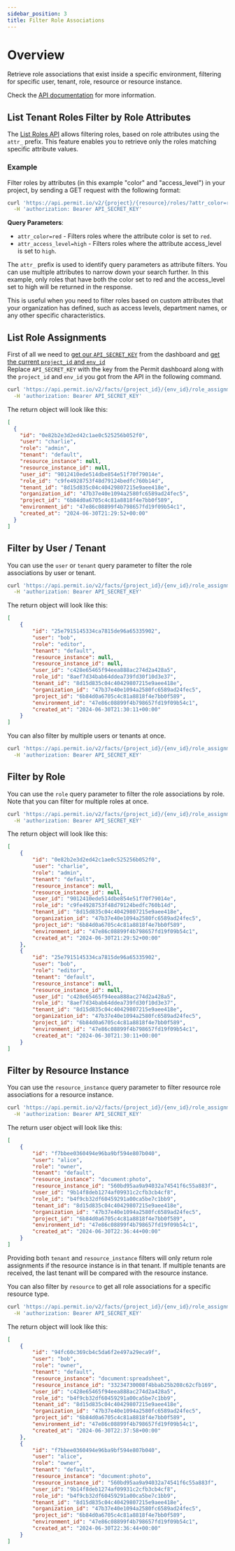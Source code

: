```yaml
---
sidebar_position: 3
title: Filter Role Associations
---
```


# Overview

Retrieve role associations that exist inside a specific environment, filtering for specific user, tenant, role, resource or resource instance.

Check the [API documentation](https://api.permit.io/v2/redoc#tag/Role-Assignments/operation/list_role_assignments) for more information.

## List Tenant Roles Filter by Role Attributes

The [List Roles API](https://api.permit.io/v2/redoc#tag/Roles/operation/list_roles) allows filtering roles, based on role attributes
using the `attr_` prefix. This feature enables you to retrieve only the roles matching specific attribute values.

### Example

Filter roles by attributes (in this example "color" and "access_level") in your project, by sending a GET request with the following format:

```bash
curl 'https://api.permit.io/v2/{project}/{resource}/roles/?attr_color=red&attr_access_level=high' \
  -H 'authorization: Bearer API_SECRET_KEY'
```

**Query Parameters**:
- `attr_color=red` - Filters roles where the attribute color is set to `red`.
- `attr_access_level=high` - Filters roles where the attribute access_level is set to `high`.

The `attr_` prefix is used to identify query parameters as attribute filters.
You can use multiple attributes to narrow down your search further.
In this example, only roles that have both the color set to red and the access_level set to high will be returned in the response.

This is useful when you need to filter roles based on custom attributes that your organization has defined, such as access levels, department names, or any other specific characteristics.


## List Role Assignments

First of all we need to [get our `API_SECRET_KEY`](/api/api-with-cli/#get-your-api-key) from the dashboard and [get the current `project_id` and `env_id`](/api/examples/get-project-and-env)<br/>
Replace `API_SECRET_KEY` with the key from the Permit dashboard along with the `project_id` and `env_id` you got from the API in the following command.

```bash
curl 'https://api.permit.io/v2/facts/{project_id}/{env_id}/role_assignments?page=1&per_page=10' \
  -H 'authorization: Bearer API_SECRET_KEY'
```
The return object will look like this:
```json
[
  {
    "id": "0e82b2e3d2ed42c1ae0c525256b052f0",
    "user": "charlie",
    "role": "admin",
    "tenant": "default",
    "resource_instance": null,
    "resource_instance_id": null,
    "user_id": "9012410ede514dbe854e51f70f79014e",
    "role_id": "c9fe4928753f48d79124bedfc760b14d",
    "tenant_id": "8d15d835c04c40429807215e9aee418e",
    "organization_id": "47b37e40e1094a2580fc6589ad24fec5",
    "project_id": "6b84d0a6705c4c81a8818f4e7bb0f589",
    "environment_id": "47e86c08899f4b798657fd19f09b54c1",
    "created_at": "2024-06-30T21:29:52+00:00"
  }
]
```

## Filter by User / Tenant

You can use the `user` or `tenant` query parameter to filter the role associations by user or tenant.

```bash
curl 'https://api.permit.io/v2/facts/{project_id}/{env_id}/role_assignments?user=bob&tenant=default' \
  -H 'authorization: Bearer API_SECRET_KEY'
```
The return object will look like this:
```json
[
    {
        "id": "25e7915145334ca7815de96a65335902",
        "user": "bob",
        "role": "editor",
        "tenant": "default",
        "resource_instance": null,
        "resource_instance_id": null,
        "user_id": "c428e65465f94eea888ac274d2a428a5",
        "role_id": "8aef7d34bab64ddea739fd30f10d3e37",
        "tenant_id": "8d15d835c04c40429807215e9aee418e",
        "organization_id": "47b37e40e1094a2580fc6589ad24fec5",
        "project_id": "6b84d0a6705c4c81a8818f4e7bb0f589",
        "environment_id": "47e86c08899f4b798657fd19f09b54c1",
        "created_at": "2024-06-30T21:30:11+00:00"
    }
]
```

You can also filter by multiple users or tenants at once.

```bash
curl 'https://api.permit.io/v2/facts/{project_id}/{env_id}/role_assignments?user=alice&user=bob&tenant=default' \
  -H 'authorization: Bearer API_SECRET_KEY'
```

## Filter by Role

You can use the `role` query parameter to filter the role associations by role.
Note that you can filter for multiple roles at once.

```bash
curl 'https://api.permit.io/v2/facts/{project_id}/{env_id}/role_assignments?role=admin&role=editor' \
  -H 'authorization: Bearer API_SECRET_KEY'
```

The return object will look like this:
```json
[
    {
        "id": "0e82b2e3d2ed42c1ae0c525256b052f0",
        "user": "charlie",
        "role": "admin",
        "tenant": "default",
        "resource_instance": null,
        "resource_instance_id": null,
        "user_id": "9012410ede514dbe854e51f70f79014e",
        "role_id": "c9fe4928753f48d79124bedfc760b14d",
        "tenant_id": "8d15d835c04c40429807215e9aee418e",
        "organization_id": "47b37e40e1094a2580fc6589ad24fec5",
        "project_id": "6b84d0a6705c4c81a8818f4e7bb0f589",
        "environment_id": "47e86c08899f4b798657fd19f09b54c1",
        "created_at": "2024-06-30T21:29:52+00:00"
    },
    {
        "id": "25e7915145334ca7815de96a65335902",
        "user": "bob",
        "role": "editor",
        "tenant": "default",
        "resource_instance": null,
        "resource_instance_id": null,
        "user_id": "c428e65465f94eea888ac274d2a428a5",
        "role_id": "8aef7d34bab64ddea739fd30f10d3e37",
        "tenant_id": "8d15d835c04c40429807215e9aee418e",
        "organization_id": "47b37e40e1094a2580fc6589ad24fec5",
        "project_id": "6b84d0a6705c4c81a8818f4e7bb0f589",
        "environment_id": "47e86c08899f4b798657fd19f09b54c1",
        "created_at": "2024-06-30T21:30:11+00:00"
    }
]
```


## Filter by Resource Instance

You can use the `resource_instance` query parameter to filter resource role associations for a resource instance.

```bash 
curl 'https://api.permit.io/v2/facts/{project_id}/{env_id}/role_assignments?resource_instance=document:photo' \
  -H 'authorization: Bearer API_SECRET_KEY'
```
The return user object will look like this:
```json
[
    {
        "id": "f7bbee0360494e96ba9bf594e807b040",
        "user": "alice",
        "role": "owner",
        "tenant": "default",
        "resource_instance": "document:photo",
        "resource_instance_id": "560bd95aa9a94032a74541f6c55a883f",
        "user_id": "9b14f8deb1274af09931c2cfb3cb4cf8",
        "role_id": "b4f9cb32df60459291a00ca5be7c1bb9",
        "tenant_id": "8d15d835c04c40429807215e9aee418e",
        "organization_id": "47b37e40e1094a2580fc6589ad24fec5",
        "project_id": "6b84d0a6705c4c81a8818f4e7bb0f589",
        "environment_id": "47e86c08899f4b798657fd19f09b54c1",
        "created_at": "2024-06-30T22:36:44+00:00"
    }
]
```

Providing both `tenant` and `resource_instance` filters will only return role assignments if the resource instance is in that tenant.
If multiple tenants are received, the last tenant will be compared with the resource instance.

You can also filter by `resource` to get all role associations for a specific resource type.

```bash
curl 'https://api.permit.io/v2/facts/{project_id}/{env_id}/role_assignments?resource=document' \
  -H 'authorization: Bearer API_SECRET_KEY'
```

The return object will look like this:
```json
[
    {
        "id": "94fc60c369cb4c5da6f2e497a29eca9f",
        "user": "bob",
        "role": "owner",
        "tenant": "default",
        "resource_instance": "document:spreadsheet",
        "resource_instance_id": "33234730008f4bbab25b208c62cfb169",
        "user_id": "c428e65465f94eea888ac274d2a428a5",
        "role_id": "b4f9cb32df60459291a00ca5be7c1bb9",
        "tenant_id": "8d15d835c04c40429807215e9aee418e",
        "organization_id": "47b37e40e1094a2580fc6589ad24fec5",
        "project_id": "6b84d0a6705c4c81a8818f4e7bb0f589",
        "environment_id": "47e86c08899f4b798657fd19f09b54c1",
        "created_at": "2024-06-30T22:37:58+00:00"
    },
    {
        "id": "f7bbee0360494e96ba9bf594e807b040",
        "user": "alice",
        "role": "owner",
        "tenant": "default",
        "resource_instance": "document:photo",
        "resource_instance_id": "560bd95aa9a94032a74541f6c55a883f",
        "user_id": "9b14f8deb1274af09931c2cfb3cb4cf8",
        "role_id": "b4f9cb32df60459291a00ca5be7c1bb9",
        "tenant_id": "8d15d835c04c40429807215e9aee418e",
        "organization_id": "47b37e40e1094a2580fc6589ad24fec5",
        "project_id": "6b84d0a6705c4c81a8818f4e7bb0f589",
        "environment_id": "47e86c08899f4b798657fd19f09b54c1",
        "created_at": "2024-06-30T22:36:44+00:00"
    }
]
```
